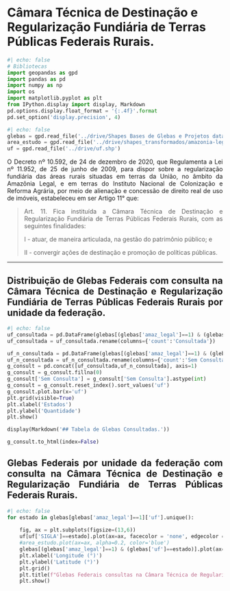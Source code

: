 
# Câmara Técnica de Destinação e Regularização Fundiária de Terras Públicas Federais Rurais.



```python
#| echo: false
# Bibliotecas
import geopandas as gpd
import pandas as pd
import numpy as np
import os
import matplotlib.pyplot as plt
from IPython.display import display, Markdown
pd.options.display.float_format = '{:.4f}'.format
pd.set_option('display.precision', 4)
```

```python
#| echo: false
glebas = gpd.read_file('../drive/Shapes Bases de Glebas e Projetos data 01.03.23/tab_glebas_federais.shp')
area_estudo = gpd.read_file('../drive/shapes_transformados/amazonia-legal-com-maranhao.shp')
uf = gpd.read_file('../drive/uf.shp')
```

<div style="text-align: justify">

O Decreto nº 10.592, de 24 de dezembro de 2020, que Regulamenta a Lei nº 11.952, de 25 de junho de 2009, para dispor sobre a regularização fundiária das áreas rurais situadas em terras da União, no âmbito da Amazônia Legal, e em terras do Instituto Nacional de Colonização e Reforma Agrária, por meio de alienação e concessão de direito real de uso de imóveis, estabeleceu em ser Artigo 11° que:

> Art. 11.  Fica instituída a Câmara Técnica de Destinação e Regularização Fundiária de Terras Públicas Federais Rurais, com as seguintes finalidades:
>
>   I - atuar, de maneira articulada, na gestão do patrimônio público; e
>
>   II - convergir ações de destinação e promoção de políticas públicas.

---

## Distribuição de Glebas Federais com consulta na Câmara Técnica de Destinação e Regularização Fundiária de Terras Públicas Federais Rurais por unidade da federação.

:::{.table-center}
```python
#| echo: false
uf_consultada = pd.DataFrame(glebas[(glebas['amaz_legal']==1) & (glebas['status_con']=='Consultada')][['uf']].value_counts())
uf_consultada = uf_consultada.rename(columns={'count':'Consultada'})

uf_n_consultada = pd.DataFrame(glebas[(glebas['amaz_legal']==1) & (glebas['status_con']=='Sem Consulta')][['uf']].value_counts())
uf_n_consultada = uf_n_consultada.rename(columns={'count':'Sem Consulta'})
g_consult = pd.concat([uf_consultada,uf_n_consultada], axis=1)
g_consult = g_consult.fillna(0)
g_consult['Sem Consulta'] = g_consult['Sem Consulta'].astype(int)
g_consult = g_consult.reset_index().sort_values('uf')
g_consult.plot.bar(x='uf')
plt.grid(visible=True)
plt.xlabel('Estados')
plt.ylabel('Quantidade')
plt.show()

display(Markdown('## Tabela de Glebas Consultadas.'))

g_consult.to_html(index=False)
```
:::

## Glebas Federais por unidade da federação com consulta na  Câmara Técnica de Destinação e Regularização Fundiária de Terras Públicas Federais Rurais.



:::{.column-body-outset}
```python
#| echo: false
for estado in glebas[glebas['amaz_legal']==1]['uf'].unique():
    
    fig, ax = plt.subplots(figsize=(13,6))
    uf[uf['SIGLA']==estado].plot(ax=ax, facecolor = 'none', edgecolor = 'black', linewidth = 0.7)
    #area_estudo.plot(ax=ax, alpha=0.2, color='blue')
    glebas[(glebas['amaz_legal']==1) & (glebas['uf']==estado)].plot(ax=ax, column='status_con', categorical=True, figsize=(8,20), legend=True, zorder=2, alpha=0.5, legend_kwds={'loc': 'center left','bbox_to_anchor':(1,0.5)})
    plt.xlabel('Longitude (°)')
    plt.ylabel('Latitude (°)')
    plt.grid()
    plt.title(f"Glebas Federais consultas na Câmara Técnica de Regularização Fundiária - {estado}.")
    plt.show()
```
:::


